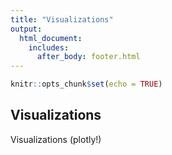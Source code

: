 ```yaml
---
title: "Visualizations"
output:
  html_document:
    includes:
      after_body: footer.html
---
```


```r
knitr::opts_chunk$set(echo = TRUE)
```

## Visualizations

Visualizations (plotly!)